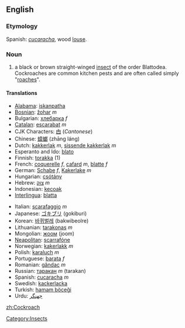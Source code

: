 ==English==
{{Wikipedia}}
===Etymology===
Spanish: ''[[cucaracha]]'', wood [[louse]].
===Noun===
#a black or brown straight-winged [[insect]] of the order Blattodea. Cockroaches are common kitchen pests and are often called simply "[[roach]]es".

====Translations====
{{top}}
*[[Alabama]]: [[iskanpatha]]
*[[Bosnian]]: [[žohar]] ''m''
*Bulgarian: [[хлебарка]] ''f''
*[[Catalan]]: [[escarabat]] ''m''
*CJK Characters: [[甴]] (''Cantonese'')
*Chinese: [[蟑螂]] (zh&#257;ng l&#225;ng)
*Dutch: [[kakkerlak]] ''m'', [[sissende kakkerlak]] ''m''
*Esperanto and Ido: [[blato]]
*Finnish: [[torakka]] (1)
*French: [[coquerelle]] ''f'', [[cafard]] ''m'', [[blatte]] ''f''
*German: [[Schabe]] ''f'', [[Kakerlake]] ''m''
*Hungarian: [[csótány]]
*Hebrew: [[צוק]] ''m''
*Indonesian: [[kecoak]]
*[[Interlingua]]: [[blatta]]
{{mid}}
*Italian: [[scarafaggio]] ''m''
*Japanese: [[ゴキブリ]] (gokiburi)
*Korean: [[바퀴벌레]] (bakwibeolre)
*Lithuanian: [[tarakonas]] ''m''
*Mongolian: [[жоом]] (joom)
*[[Neapolitan]]: [[scarrafóne]]
*Norwegian: [[kakerlakk]] ''m''
*Polish: [[karaluch]] ''m''
*Portuguese: [[barata]] ''f''
*Romanian: [[gândac]] ''m''
*Russian: [[таракан]] ''m'' (tarakan)
*Spanish: [[cucaracha]] ''m''
*Swedish: [[kackerlacka]]
*Turkish: [[hamam böceği]]
*Urdu: [[جهنگر]]
{{bottom}}

[[Category:Insects]]

[[zh:Cockroach]]